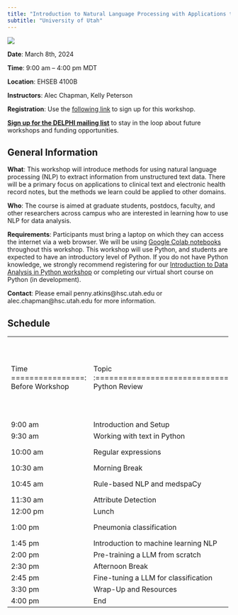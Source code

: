 ```yaml
---
title: "Introduction to Natural Language Processing with Applications to Clinical Data Science"
subtitle: "University of Utah"
---
```


[![](DELPHI-long.png)](https://uofuhealth.utah.edu/delphi-data-science-initiative)

::: {.callout-note appearance="simple" icon="false"}
**Date**: March 8th, 2024

**Time**: 9:00 am -- 4:00 pm MDT

**Location**: EHSEB 4100B

**Instructors**: Alec Chapman, Kelly Peterson
:::

**Registration**: Use the [following link](https://docs.google.com/forms/d/e/1FAIpQLScILeDCW5LTwMH2FXYEm7Ix9715aFMc8HTaeKl9fC0F7UPMvg/viewform?pli=1) to sign up for this workshop.

[**Sign up for the DELPHI mailing list**](https://www.lists.utah.edu/wws/subscribe/delphi?previous_action=info) to stay in the loop about future workshops and funding opportunities.

## General Information

**What**: This workshop will introduce methods for using natural language processing (NLP) to extract information from unstructured text data. There will be a primary focus on applications to clinical text and electronic health record notes, but the methods we learn could be applied to other domains.

**Who**: The course is aimed at graduate students, postdocs, faculty, and other researchers across campus who are interested in learning how to use NLP for data analysis.

**Requirements**: Participants must bring a laptop on which they can access the internet via a web browser. We will be using [Google Colab notebooks](https://colab.google/) throughout this workshop. This workshop will use Python, and students are expected to have an introductory level of Python. If you do not have Python knowledge, we strongly recommend registering for our [Introduction to Data Analysis in Python workshop](https://docs.google.com/forms/d/e/1FAIpQLScILeDCW5LTwMH2FXYEm7Ix9715aFMc8HTaeKl9fC0F7UPMvg/viewform?pli=1) or completing our virtual short course on Python (in development).

**Contact**: Please email penny.atkins\@hsc.utah.edu or alec.chapman\@hsc.utah.edu for more information.

## Schedule

+-----------------+--------------------------------------+---------------------------------------------------------------------------------------------------------------------------+--------------------------------------------------------------------------------------------------------------+
| Time            | Topic                                | Notebook                                                                                                                  | Notebook (complete)                                                                                          |
+================:+:=====================================+:==========================================================================================================================+==============================================================================================================+
| Before Workshop | Python Review                        | [0. Roadmap](https://colab.research.google.com/drive/1_CfgEjKbtuzsAnYqzD0as69DrHwvJrpJ#scrollTo=c12d4144)                 | [1. Python Essentials](https://colab.research.google.com/drive/1zoZWb54DWyfUSzwjcDi6pSHOumzI7fpO)            |
|                 |                                      |                                                                                                                           |                                                                                                              |
|                 |                                      | [1. Python Essentials](https://colab.research.google.com/drive/166hhooUtm7bxdy322HPPhVQFRZgmFkkr#scrollTo=ca0420ec)       |                                                                                                              |
+-----------------+--------------------------------------+---------------------------------------------------------------------------------------------------------------------------+--------------------------------------------------------------------------------------------------------------+
| 9:00 am         | Introduction and Setup               |                                                                                                                           |                                                                                                              |
+-----------------+--------------------------------------+---------------------------------------------------------------------------------------------------------------------------+--------------------------------------------------------------------------------------------------------------+
| 9:30 am         | Working with text in Python          | [2. String Methods](https://colab.research.google.com/drive/116VhAbGLS8cs1pr--9YUK7Lg1wzLHDn_#scrollTo=ce9cc737)          | [2. String Methods](https://colab.research.google.com/drive/1RvHU0aQmt9RUzpmmCf9D7yMllt0ogoN2)               |
+-----------------+--------------------------------------+---------------------------------------------------------------------------------------------------------------------------+--------------------------------------------------------------------------------------------------------------+
| 10:00 am        | Regular expressions                  | [3. Regular Expressions](https://colab.research.google.com/drive/1VgJyIze2_u1rqLNIMlfIZ_PCK96tsRzt#scrollTo=M97tFBnmZf9F) | [3. Regular Expressions](https://colab.research.google.com/drive/177DNaZR_87VRKk21JQPdo7LbqXg_85gP)          |
+-----------------+--------------------------------------+---------------------------------------------------------------------------------------------------------------------------+--------------------------------------------------------------------------------------------------------------+
| 10:30 am        | Morning Break                        |                                                                                                                           |                                                                                                              |
+-----------------+--------------------------------------+---------------------------------------------------------------------------------------------------------------------------+--------------------------------------------------------------------------------------------------------------+
| 10:45 am        | Rule-based NLP and medspaCy          | [4. Rule-based NLP with medspaCy](https://colab.research.google.com/drive/13Vd-CSkN4FctzFq7k4fgLcSpol15D3ij)              | [4. Rule-based NLP with medspaCy](https://colab.research.google.com/drive/1huBxC9nVnE-LRXsv7qQmYXm5NBHdDkfY) |
+-----------------+--------------------------------------+---------------------------------------------------------------------------------------------------------------------------+--------------------------------------------------------------------------------------------------------------+
| 11:30 am        | Attribute Detection                  | [5. Attribute Detection](https://colab.research.google.com/drive/1XvBDccJNiT8hp1022IPBUk6yu76mHv-q)                       | [5. Attribute Detection](https://colab.research.google.com/drive/1OAipGYicIJaL-nLz-_NtLGzd_DgEn9tp)          |
+-----------------+--------------------------------------+---------------------------------------------------------------------------------------------------------------------------+--------------------------------------------------------------------------------------------------------------+
| 12:00 pm        | Lunch                                |                                                                                                                           |                                                                                                              |
+-----------------+--------------------------------------+---------------------------------------------------------------------------------------------------------------------------+--------------------------------------------------------------------------------------------------------------+
| 1:00 pm         | Pneumonia classification             | [6. Pneumonia Classification](https://colab.research.google.com/drive/1wRd0ZNrU-MUywpv95Ywf30Z-Hy34PqW0)                  | Solutions posted after the workshop                                                                          |
+-----------------+--------------------------------------+---------------------------------------------------------------------------------------------------------------------------+--------------------------------------------------------------------------------------------------------------+
| 1:45 pm         | Introduction to machine learning NLP | [Slides - Intro to ML for NLP](https://github.com/abchapman93/DELPHI_Intro_to_NLP_Spring_2024/blob/main/slides/2024_Delphi_NLP_with_ML_Part_1.pptx)                                                                                                                           |                                                                                                              |
+-----------------+--------------------------------------+---------------------------------------------------------------------------------------------------------------------------+--------------------------------------------------------------------------------------------------------------+
| 2:00 pm         | Pre-training a LLM from scratch      |                                                                                                                           |                                                                                                              |
+-----------------+--------------------------------------+---------------------------------------------------------------------------------------------------------------------------+--------------------------------------------------------------------------------------------------------------+
| 2:30 pm         | Afternoon Break                      |                                                                                                                           |                                                                                                              |
+-----------------+--------------------------------------+---------------------------------------------------------------------------------------------------------------------------+--------------------------------------------------------------------------------------------------------------+
| 2:45 pm         | Fine-tuning a LLM for classification |                                                                                                                           |                                                                                                              |
+-----------------+--------------------------------------+---------------------------------------------------------------------------------------------------------------------------+--------------------------------------------------------------------------------------------------------------+
| 3:30 pm         | Wrap-Up and Resources                | [Slides - ML wrap up and Resources](https://github.com/abchapman93/DELPHI_Intro_to_NLP_Spring_2024/blob/main/slides/2024_Delphi_NLP_with_ML_Part_2.pptx)                                                                                                                           |                                                                                                              |
+-----------------+--------------------------------------+---------------------------------------------------------------------------------------------------------------------------+--------------------------------------------------------------------------------------------------------------+
| 4:00 pm         | End                                  |                                                                                                                           |                                                                                                              |
+-----------------+--------------------------------------+---------------------------------------------------------------------------------------------------------------------------+--------------------------------------------------------------------------------------------------------------+
